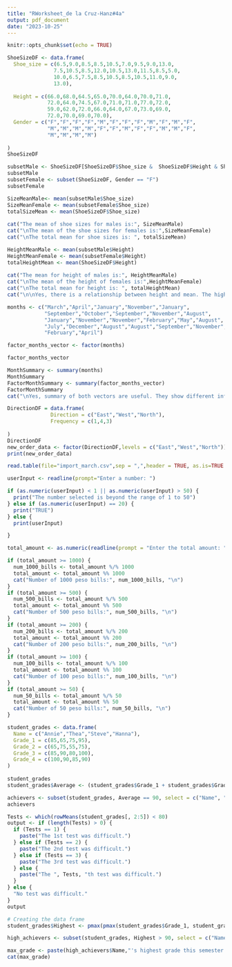```yaml
---
title: "RWorksheet_de la Cruz-Hanz#4a"
output: pdf_document
date: "2023-10-25"
---
```


```r
knitr::opts_chunk$set(echo = TRUE)
```



```r
ShoeSizeDF <- data.frame(
  Shoe_size = c(6.5,9.0,8.5,8.5,10.5,7.0,9.5,9.0,13.0,
               7.5,10.5,8.5,12.0,10.5,13.0,11.5,8.5,5.0,
               10.0,6.5,7.5,8.5,10.5,8.5,10.5,11.0,9.0,
               13.0),
  
  Height = c(66.0,68.0,64.5,65.0,70.0,64.0,70.0,71.0,
             72.0,64.0,74.5,67.0,71.0,71.0,77.0,72.0,
             59.0,62.0,72.0,66.0,64.0,67.0,73.0,69.0,
             72.0,70.0,69.0,70.0),
  Gender = c("F","F","F","F","M","F","F","F","M","F","M","F",
             "M","M","M","M","F","F","M","F","F","M","M","F",
             "M","M","M","M")
  
)
ShoeSizeDF
```
```r
subsetMale <- ShoeSizeDF[ShoeSizeDF$Shoe_size &  ShoeSizeDF$Height & ShoeSizeDF$Gender == "M",]
subsetMale
subsetFemale <- subset(ShoeSizeDF, Gender == "F")
subsetFemale
```

```r
SizeMeanMale<- mean(subsetMale$Shoe_size) 
SizeMeanFemale <- mean(subsetFemale$Shoe_size) 
totalSizeMean <- mean(ShoeSizeDF$Shoe_size)
            
cat("The mean of shoe sizes for males is:", SizeMeanMale)
cat("\nThe mean of the shoe sizes for females is:",SizeMeanFemale)
cat("\nThe total mean for shoe sizes is: ", totalSizeMean)


```
```r
HeightMeanMale <- mean(subsetMale$Height)
HeightMeanFemale <- mean(subsetFemale$Height)
totalHeightMean <- mean(ShoeSizeDF$Height)
  
cat("The mean for height of males is:", HeightMeanMale)
cat("\nThe mean of the height of females is:",HeightMeanFemale)
cat("\nThe total mean for height is: ", totalHeightMean)
cat("\n\nYes, there is a relationship between height and mean. The higher the height the bigger the shoe sizes")
```
```r
months <- c("March","April","January","November","January",
            "September","October","September","November","August",
            "January","November","November","February","May","August",
            "July","December","August","August","September","November",
            "February","April")

factor_months_vector <- factor(months)

factor_months_vector

```
```r
MonthSummary <- summary(months)
MonthSummary
FactorMonthSummary <- summary(factor_months_vector)
FactorMonthSummary
cat("\nYes, summary of both vectors are useful. They show different information such as the length, the class and modes and the values under that month")
```
```r
DirectionDF = data.frame(
              Direction = c("East","West","North"),
              Frequency = c(1,4,3)
              
)
DirectionDF
new_order_data <- factor(DirectionDF,levels = c("East","West","North"))
print(new_order_data)
```

```r
read.table(file="import_march.csv",sep = ",",header = TRUE, as.is=TRUE )
```
```r

userInput <- readline(prompt="Enter a number: ")

if (as.numeric(userInput) < 1 || as.numeric(userInput) > 50) {
  print("The number selected is beyond the range of 1 to 50")
} else if (as.numeric(userInput) == 20) {
  print("TRUE")
} else {
  print(userInput)

}
```

```r
total_amount <- as.numeric(readline(prompt = "Enter the total amount: "))

if (total_amount >= 1000) {
  num_1000_bills <- total_amount %/% 1000
  total_amount <- total_amount %% 1000
  cat("Number of 1000 peso bills:", num_1000_bills, "\n")
}
if (total_amount >= 500) {
  num_500_bills <- total_amount %/% 500
  total_amount <- total_amount %% 500
  cat("Number of 500 peso bills:", num_500_bills, "\n")
}
if (total_amount >= 200) {
  num_200_bills <- total_amount %/% 200
  total_amount <- total_amount %% 200
  cat("Number of 200 peso bills:", num_200_bills, "\n")
}
if (total_amount >= 100) {
  num_100_bills <- total_amount %/% 100
  total_amount <- total_amount %% 100
  cat("Number of 100 peso bills:", num_100_bills, "\n")
}
if (total_amount >= 50) {
  num_50_bills <- total_amount %/% 50
  total_amount <- total_amount %% 50
  cat("Number of 50 peso bills:", num_50_bills, "\n")
}

```

```r
student_grades <- data.frame(
  Name = c("Annie","Thea","Steve","Hanna"),
  Grade_1 = c(85,65,75,95),
  Grade_2 = c(65,75,55,75),
  Grade_3 = c(85,90,80,100),
  Grade_4 = c(100,90,85,90)
)
  
student_grades
student_grades$Average <- (student_grades$Grade_1 + student_grades$Grade_2 + student_grades$Grade_3 + student_grades$Grade_4) / 4

achievers <- subset(student_grades, Average == 90, select = c("Name", "Average"))
achievers


```
```r
Tests <- which(rowMeans(student_grades[, 2:5]) < 80)
output <- if (length(Tests) > 0) {
  if (Tests == 1) {
    paste("The 1st test was difficult.")
  } else if (Tests == 2) {
    paste("The 2nd test was difficult.")
  } else if (Tests == 3) {
    paste("The 3rd test was difficult.")
  } else {
    paste("The ", Tests, "th test was difficult.")
  }
} else {
  "No test was difficult."
}
output
```
```r
# Creating the data frame
student_grades$Highest <- pmax(pmax(student_grades$Grade_1, student_grades$Grade_2), pmax(student_grades$Grade_3, student_grades$Grade_4))

high_achievers <- subset(student_grades, Highest > 90, select = c("Name", "Highest"))

max_grade <- paste(high_achievers$Name,"'s highest grade this semester is ", high_achievers$Highest, ".")
cat(max_grade)  
```
  
  
  
  